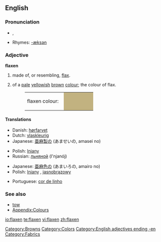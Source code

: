 ==English==

===Pronunciation===
* {{IPA|/ˈflæk.sən/}}, {{SAMPA|/"fl{k.s@n/}}
* Rhymes: [[Rhymes:English:-æksən|-æksən]]

===Adjective===
'''flaxen'''

# made of, or resembling, [[flax]].
# {{colour}} of a [[pale]] [[yellow]]ish [[brown]] [[colour]]; the colour of flax.
#: <table><tr><td>flaxen colour: &nbsp;</td><td bgcolor="#C2B280" width="80">&nbsp; </td></tr></table>

====Translations====
{{trans-top|material}}
* Danish: [[hørfarvet]]
* Dutch: [[vlaskleurig]]
* Japanese: [[亜麻]][[製]]の (あませいの, amasei no)
{{trans-mid}}
* Polish: [[lniany]] {{m}}
* Russian: [[льняной]] (l'njanój)
{{trans-bottom}}

{{trans-top|colour}}
* Japanese: [[亜麻]][[色]]の (あまいろの, amairo no)
* Polish: [[lniany]] {{m}}, [[jasnobrązowy]] {{m}}
{{trans-mid}}
* Portuguese: [[cor de linho]] {{f}}
{{trans-bottom}}

===See also===
* [[tow]]
* [[Appendix:Colours]]

[[Category:Browns]]
[[Category:Colors]]
[[Category:English adjectives ending -en]]
[[Category:Fabrics]]

[[io:flaxen]]
[[te:flaxen]]
[[vi:flaxen]]
[[zh:flaxen]]